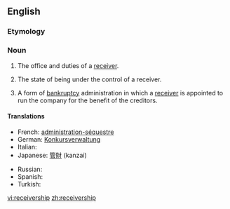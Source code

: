{{wikipedia}}
==English==

===Etymology===
{{suffix|receiver|ship}}

===Noun===
{{en-noun}}

# {{legal}} The office and duties of a [[receiver]].
# {{legal}} The state of being under the control of a receiver.
# {{legal|business}} A form of [[bankruptcy]] administration in which a [[receiver]] is appointed to run the company for the benefit of the creditors.

====Translations====
{{trans-top|trusteeship in bankruptcy}}
*French: [[administration-séquestre]]
*German: [[Konkursverwaltung]]
* Italian: {{t|it|sequestro}}
*Japanese: [[管財]] (kanzai)
{{trans-mid}}
* Russian: {{t|ru|преемственность|f|tr=prejemstvennost'|sc=Cyrl}}
* Spanish: {{t|es|sindicatura}}
* Turkish: {{t|tr|yedieminlik}}
{{trans-bottom}}

[[vi:receivership]]
[[zh:receivership]]